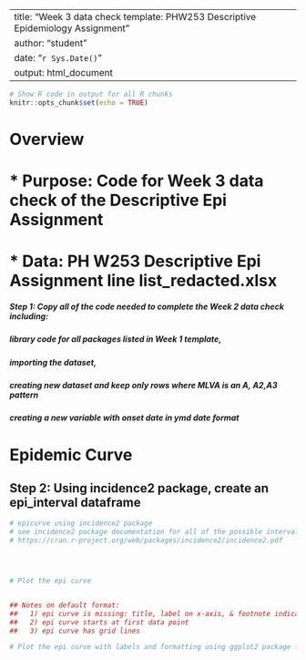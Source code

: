--
title: "Week 3 data check template: PHW253 Descriptive Epidemiology Assignment"
author: "student"
date: "`r Sys.Date()`"
output: html_document
---

```{r setup, include=FALSE}
# Show R code in output for all R chunks
knitr::opts_chunk$set(echo = TRUE)
```

# Overview

# * Purpose: Code for Week 3 data check of the Descriptive Epi Assignment
# * Data: PH W253 Descriptive Epi Assignment line list_redacted.xlsx

##### Step 1: Copy all of the code needed to complete the Week 2 data check including: 
##### library code for all packages listed in Week 1 template,
##### importing the dataset, 
##### creating new dataset and keep only rows where MLVA is an A, A2,A3 pattern
##### creating a new variable with onset date in ymd date format


# Epidemic Curve




## Step 2: Using incidence2 package, create an epi_interval dataframe


```{r}
# epicurve using incidence2 package 
# see incidence2 package documentation for all of the possible interval options 
# https://cran.r-project.org/web/packages/incidence2/incidence2.pdf




# Plot the epi curve


## Notes on default format: 
##   1) epi curve is missing: title, label on x-axis, & footnote indicating missing data     
##   2) epi curve starts at first data point
##   3) epi curve has grid lines
```
 
 
 
```{r}
# Plot the epi curve with labels and formatting using ggplot2 package for data visualization



```

